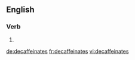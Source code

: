 ==English==

===Verb===
{{head|en|verb form}}

# {{en-third-person singular of|decaffeinate}}

[[de:decaffeinates]]
[[fr:decaffeinates]]
[[vi:decaffeinates]]